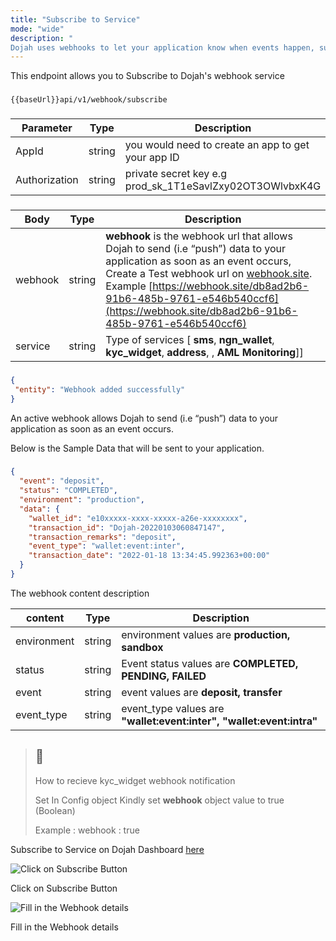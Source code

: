 ```yaml
---
title: "Subscribe to Service"
mode: "wide"
description: "
Dojah uses webhooks to let your application know when events happen, such as receiving an SMS message. When the event occurs, Dojah makes an HTTP request (usually a POST or a GET) to the URL you configured for the webhook. Dojah's request will include details of the event such as the service type and Webhook Url. Dojah's Webhook services allow you to subscribe for webhooks, Fetch all Webhooks subscription, and Delete a Webhook service."
---
```


This endpoint allows you to Subscribe to Dojah's webhook service

### [](https://api-docs.dojah.io/docs/subscribe-to-services#request)

```text Curl
{{baseUrl}}api/v1/webhook/subscribe
```

### [](https://api-docs.dojah.io/docs/subscribe-to-services#header)

| Parameter | Type | Description |
| --- | --- | --- |
| AppId | string | you would need to create an app to get your app ID |
| Authorization | string | private secret key e.g prod\_sk\_1T1eSavlZxy02OT3OWlvbxK4G |

### [](https://api-docs.dojah.io/docs/subscribe-to-services#body)

| Body | Type | Description |
| --- | --- | --- |
| webhook | string | **webhook** is the webhook url that allows Dojah to send (i.e “push”) data to your application as soon as an event occurs, Create a Test webhook url on [webhook.site](https://webhook.site/). Example [https://webhook.site/db8ad2b6-91b6-485b-9761-e546b540ccf6](https://webhook.site/db8ad2b6-91b6-485b-9761-e546b540ccf6) |
| service | string | Type of services \[ **sms**, **ngn\_wallet**, **kyc\_widget**, **address**, , **AML Monitoring**\]\] |

### [](https://api-docs.dojah.io/docs/subscribe-to-services#response)

```json Response
{
 "entity": "Webhook added successfully"
}
```

An active webhook allows Dojah to send (i.e “push”) data to your application as soon as an event occurs.

Below is the Sample Data that will be sent to your application.

### [](https://api-docs.dojah.io/docs/subscribe-to-services#webhook-content)

```json Response
{
  "event": "deposit",
  "status": "COMPLETED",
  "environment": "production",
  "data": {
    "wallet_id": "e10xxxxx-xxxx-xxxxx-a26e-xxxxxxxx",
    "transaction_id": "Dojah-20220103060847147",
    "transaction_remarks": "deposit",
    "event_type": "wallet:event:inter",
    "transaction_date": "2022-01-18 13:34:45.992363+00:00"
  }
}
```

The webhook content description

| content | Type | Description |
| --- | --- | --- |
| environment | string | environment values are **production, sandbox** |
| status | string | Event status values are **COMPLETED, PENDING, FAILED** |
| event | string | event values are **deposit, transfer** |
| event\_type | string | event\_type values are **"wallet:event:inter", "wallet:event:intra"** |

> ## 📘
> 
> How to recieve kyc\_widget webhook notification
> 
> Set In Config object Kindly set **webhook** object value to true (Boolean)
> 
> Example : webhook : true

Subscribe to Service on Dojah Dashboard [here](https://app.dojah.io/developers/webhooks)

![Click on Subscribe Button](https://files.readme.io/b551361-Screenshot_2023-07-13_at_9.27.19_AM.png)

Click on Subscribe Button

![Fill in the Webhook details](https://files.readme.io/26a9e59-Screenshot_2023-07-13_at_9.27.32_AM.png)

Fill in the Webhook details